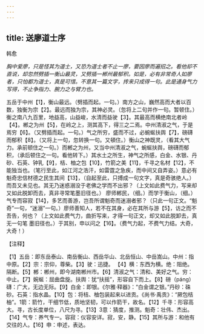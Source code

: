 ```yaml
---
---
---
```

title: 送廖道士序
---



韩愈

*胸中爱廖，只是怪其为道士，又恐为道士者不止一廖，要因廖而遍招之。看他却不直说，却忽然劈插一衡山最灵，又劈插一郴州最郁积。如是，必有非常奇人如廖者，只怕都为道士，真是可惜。不意其一篇文字，抟来只成得一句。此是通身气力写得，不止争指力、腕力之与臂力也。*

五岳于中州【1】，衡山最远。（劈插而起。一句。）南方之山，巍然高而大者以百数，独衡为宗【2】。最远而独为宗，其神必灵。（忽将上二句并作一句。暂顿住。）衡之南八九百里，地益高，山益峻，水清而益驶【3】。其最高而横绝南北者岭【4】。郴之为州【5】，在岭之上，测其高下，得三之二焉。中州清淑之气，于是焉穷【6】。（又劈插而起。一句。）气之所穷，盛而不过，必蜿蜒扶舆【7】，磅礴而郁积【8】。（又将上一句，忽转换一句。又頓住。）衡山之神既灵，（看其大气力。承前顿住之一句。）而郴之为州，又当中州清淑之气，蜿蜒扶舆，磅礴而郁积，（承后顿住之一句。看他转下。）其水土之所生，神气之所感，白金、水银、丹砂、石英、钟乳【9】，桔、柚之包【10】，竹箭之美【11】，千寻之名材【12】，不能独当也。（笔行至此，如江河之浩汗，如雷霆之急疾，而中间又自弄姿。）意必有魁奇忠信材德之民生其间【13】，（自起至此，只搏成一句文字，真是奇骇绝人。）而吾又未见也。其无乃迷惑溺没于老佛之学而不出邪？（上文如此费气力，写来却又如此脱卸而去，真非寻常笔墨旧径也。）
廖师郴民，（细。）而学于衡山，（细。）气专而容寂【14】，多艺而善游，岂吾所谓魁奇而迷溺者邪？（只此一句正文。“魁奇”一句，“迷溺”一句。）廖师善知人，若不在其身，必在其所与游【5】，访之而不吾告，何也？（上文如此费气力，曲折写来，才得一句正文，却又如此脱卸去，真无一句笔
墨旧径也。）于其别，申以问之【16】。（费气力起，不费气力结。大奇，大奇！）

【注释】

【1】五岳：即东岳泰山、南岳衡山、西岳华山、北岳恒山、中岳嵩山。中州：指中原。【2】宗：宗仰，尊柴。【3】驶：迅捷。
【4】横：东西为横。绝：阻绝。隔断。【5】郴：郴州，即今湖南郴州市。【6】清淑之气：清和、美好之气。穷：中止。【7】婉蜒：屈曲盘旋。扶舆：犹“扶摇”，形容自下而上。【8】磅（páng）礴：广大，无边无际。【9】白金：即银。《尔雅·释器》：“白金谓之银。”丹砂：硃砂。石英：指水晶。【10】包：将桔、柚包装起来以进贡。《尚书·禹贡》：“厥包桔柚”。1箭：箭竹，干细节低，质地坚韧，可以作箭干，故名。【12】千寻：形容高大。寻，古长度单位，八尺为寻。【13】3意：猜度，推测。魁奇：壮伟、杰出。【14】气专：养气专一。容寂：仪容安详。寂，安，静。【15】其所与游：和他有交往的人。【16】申：申述，表达。